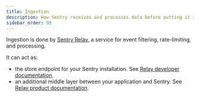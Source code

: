 ```yaml
---
title: Ingestion
description: How Sentry receives and processes data before putting it into storage.
sidebar_order: 90
---
```


Ingestion is done by [Sentry Relay](https://github.com/getsentry/relay), a service for event filtering, rate-limiting, and processing.

It can act as:

* the store endpoint for your Sentry installation. See [Relay developer
  documentation](https://getsentry.github.io/relay/relay/).
* an additional middle layer between your application and Sentry. See [Relay product
  documentation](https://docs.sentry.io/product/relay/).
